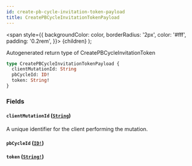 ```yaml
---
id: create-pb-cycle-invitation-token-payload
title: CreatePBCycleInvitationTokenPayload
---
```


<span
style={{
      backgroundColor: color,
      borderRadius: '2px',
      color: '#fff',
      padding: '0.2rem',
    }}>
{children}
</span>
);

Autogenerated return type of CreatePBCycleInvitationToken

```graphql
type CreatePBCycleInvitationTokenPayload {
  clientMutationId: String
  pbCycleId: ID!
  token: String!
}
```

### Fields

#### `clientMutationId` ([`String`](/docs/api/scalars/string))

A unique identifier for the client performing the mutation.

#### `pbCycleId` ([`ID!`](/docs/api/scalars/id))

#### `token` ([`String!`](/docs/api/scalars/string))
